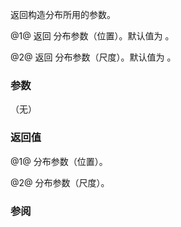{{cpp/numeric/random/extreme_value_distribution/title|a, b}}
{{cpp/numeric/random/extreme_value_distribution/navbar}}
{{dcl begin}}
{{dcl | since=c++11 | num=1 |
RealType a() const;
}}
{{dcl | since=c++11 | num=2 |
RealType b() const;
}}
{{dcl end}}

返回构造分布所用的参数。

@1@ 返回 {{math|a}} 分布参数（位置）。默认值为 {{c|1.0}}。

@2@ 返回 {{math|b}} 分布参数（尺度）。默认值为 {{c|0.0}}。

===参数===
（无）

===返回值===
@1@ {{math|a}} 分布参数（位置）。

@2@ {{math|b}} 分布参数（尺度）。

===参阅===
{{dsc begin}}
{{dsc inc | cpp/numeric/random/distribution/dsc param | extreme_value_distribution}}
{{dsc end}}

{{langlinks|cs|de|en|es|fr|it|ja|ko|pl|pt|ru}}